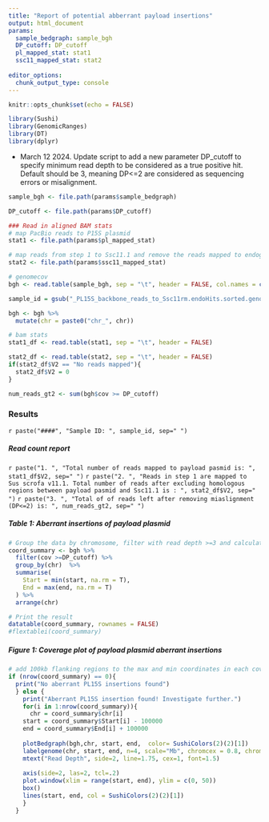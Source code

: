 ```yaml
---
title: "Report of potential abberrant payload insertions"
output: html_document
params:
  sample_bedgraph: sample_bgh
  DP_cutoff: DP_cutoff
  pl_mapped_stat: stat1
  ssc11_mapped_stat: stat2
  
editor_options: 
  chunk_output_type: console
---
```


```r
knitr::opts_chunk$set(echo = FALSE)
```

```r
library(Sushi)
library(GenomicRanges)
library(DT)
library(dplyr)

```

- March 12 2024. Update script to add a new parameter DP_cutoff to specify minimum read depth to be considered as a true positive hit. Default should be 3, meaning DP<=2 are considered as sequencing errors or misalignment.
```r
sample_bgh <- file.path(params$sample_bedgraph)

DP_cutoff <- file.path(params$DP_cutoff)

### Read in aligned BAM stats
# map PacBio reads to P15S plasmid
stat1 <- file.path(params$pl_mapped_stat)

# map reads from step 1 to Ssc11.1 and remove the reads mapped to endogenous regions
stat2 <- file.path(params$ssc11_mapped_stat)

# genomecov
bgh <- read.table(sample_bgh, sep = "\t", header = FALSE, col.names = c("chr", "start", "end", "cov"))

sample_id = gsub("_PL15S_backbone_reads_to_Ssc11rm.endoHits.sorted.genomecov.bedgraph","", basename(sample_bgh))

bgh <- bgh %>%
  mutate(chr = paste0("chr_", chr))

# bam stats
stat1_df <- read.table(stat1, sep = "\t", header = FALSE)

stat2_df <- read.table(stat2, sep = "\t", header = FALSE)
if(stat2_df$V2 == "No reads mapped"){
  stat2_df$V2 = 0
}

num_reads_gt2 <- sum(bgh$cov >= DP_cutoff) 
```

### Results
`r paste("####", "Sample ID: ", sample_id, sep=" ")`


##### Read count report
`r paste("1. ", "Total number of reads mapped to payload pasmid is: ", stat1_df$V2, sep=" ")`
`r paste("2. ", "Reads in step 1 are mapped to Sus scrofa v11.1. Total number of reads after excluding homologous regions between payload pasmid and Ssc11.1 is : ", stat2_df$V2, sep=" ")`
`r paste("3. ", "Total of of reads left after removing miaslignment (DP<=2) is: ", num_reads_gt2, sep=" ")`


##### Table 1: Aberrant insertions of payload plasmid
```r
# Group the data by chromosome, filter with read depth >=3 and calculate the maximum and minimum coordinates
coord_summary <- bgh %>%
  filter(cov >=DP_cutoff) %>%
  group_by(chr)  %>%
  summarise(
    Start = min(start, na.rm = T),
    End = max(end, na.rm = T)
  ) %>%
  arrange(chr) 

# Print the result
datatable(coord_summary, rownames = FALSE)
#flextablei(coord_summary)
```


##### Figure 1: Coverage plot of payload plasmid aberrant insertions
```r
# add 100kb flanking regions to the max and min coordinates in each covered region
if (nrow(coord_summary) == 0){
  print("No aberrant PL15S insertions found")
  } else {
    print("Aberrant PL15S insertion found! Investigate further.")
    for(i in 1:nrow(coord_summary)){
      chr = coord_summary$chr[i]
    start = coord_summary$Start[i] - 100000
    end = coord_summary$End[i] + 100000
  
    plotBedgraph(bgh,chr, start, end,  color= SushiColors(2)(2)[1])
    labelgenome(chr, start, end, n=4, scale="Mb", chromcex = 0.8, chromadjust = 0.01)
    mtext("Read Depth", side=2, line=1.75, cex=1, font=1.5)
  
    axis(side=2, las=2, tcl=.2)
    plot.window(xlim = range(start, end), ylim = c(0, 50))
    box()
    lines(start, end, col = SushiColors(2)(2)[1])
    }
  }

```


